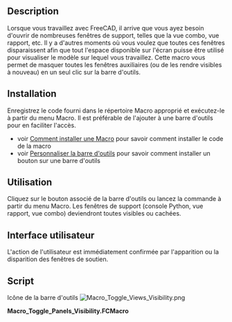 <languages/>

{{Macro/fr
|Name=Macro Toggle Panels Visibility
|Name/fr=Macro Toggle Panels Visibility
|Icon=Macro_Toggle_Views_Visibility.png
|Description=Cette macro permet de basculer la visibilité des différentes vues de FreeCAD, la fenêtre active (3D ou Python) utilise tout l'espace disponible de l'écran.
|Author=Piffpoof
|Version=1.0
|Date=2015-01-17
|FCVersion=Toutes
|Download=[https://wiki.freecad.org/images/d/d0/Macro_Toggle_Views_Visibility.png Icône de la barre d'outils]
|SeeAlso=[https://forum.freecad.org/viewtopic.php?f=22&t=30450&hilit=Toggle_Panels Toggle Panels]
}}

==Description==

Lorsque vous travaillez avec FreeCAD, il arrive que vous ayez besoin d'ouvrir de nombreuses fenêtres de support, telles que la vue combo, vue rapport, etc. Il y a d'autres moments où vous voulez que toutes ces fenêtres disparaissent afin que tout l'espace disponible sur l'écran puisse être utilisé pour visualiser le modèle sur lequel vous travaillez. Cette macro vous permet de masquer toutes les fenêtres auxiliaires (ou de les rendre visibles à nouveau) en un seul clic sur la barre d'outils.

==Installation==

Enregistrez le code fourni dans le répertoire Macro approprié et exécutez-le à partir du menu Macro. Il est préférable de l'ajouter à une barre d'outils pour en faciliter l'accès.
* voir [[How_to_install_macros/fr|Comment installer une Macro]] pour savoir comment installer le code de la macro
* voir [[Customize_Toolbars/fr|Personnaliser la barre d'outils]] pour savoir comment installer un bouton sur une barre d'outils

<span id="Usage"></span>
==Utilisation==

Cliquez sur le bouton associé de la barre d'outils ou lancez la commande à partir du menu Macro. Les fenêtres de support (console Python, vue rapport, vue combo) deviendront toutes visibles ou cachées.

<span id="User_Interface"></span>
==Interface utilisateur==

L'action de l'utilisateur est immédiatement confirmée par l'apparition ou la disparition des fenêtres de soutien.

<span id="Scripts"></span>
==Script==

Icône de la barre d'outils [[Image:Macro_Toggle_Views_Visibility.png]]

'''Macro_Toggle_Panels_Visibility.FCMacro'''

{{MacroCode|code=
# -*- coding: utf-8 -*-
# macro to toggle visibility of Report view, Python console, Combo view
from PySide import QtCore, QtGui
mainWindow = FreeCADGui.getMainWindow()
dockWidgets = mainWindow.findChildren(QtGui.QDockWidget)
for dw in dockWidgets:
    if dw.objectName() == "Python console":
        pcWidget = dw
    if dw.objectName() == "Combo View":
        cvWidget = dw
    if dw.objectName() == "Report view":
        rvWidget = dw
     
if pcWidget.isVisible():
    pcWidget.hide()
    cvWidget.hide()
    rvWidget.hide()
else:
    pcWidget.show()
    cvWidget.show()
    rvWidget.show()

}}

{{clear}}